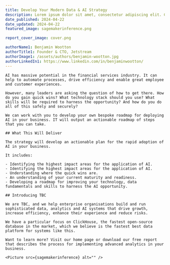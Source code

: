 ```yaml
---
title: Develop Your Modern Data & AI Strategy 
description: Lorem ipsum dolor sit amet, consectetur adipiscing elit. Cras pharetra molestie faucibus. Pellentesque vel imperdiet lectus. Aenean pharetra maximus vulputate. Vivamus non aliquet arcu. Pellentesque mi felis, mollis nec lobortis eget, efficitur vitae lorem. Phasellus consequat, mauris ac venenatis tincidunt, tellus orci sagittis ligula, ac sollicitudin velit mauris ac elit. 
date_published: 2024-04-22
date_updated: 2024-04-22
featured_image: sagemakerinference.png

report_cover_image: cover.png

authorName1: Benjamin Wootton
authorTitle1: Founder & CTO, Jetstream
authorImage1: /assets/authors/benjamin-wootton.jpg
authorLinkedIn1: https://www.linkedin.com/in/benjaminwootton/
---
```




<Report data={frontmatter} pdf={PDF}>

    AI has massive potential in the financial services industry. It can help to automate processes, drive efficiency and enable great employee and customer experiences.

    However, many leaders are asking the question of how to get there. How do you gain quick wins? What technology stack should you use? What skills will be required to harness the opportunity? And how do you do all of this safely and securely?

    We can work with you to develop your own bespoke roadmap for deploying AI in your business. IT will output an actionable roadmap of steps that you can take.

    ## What This Will Deliver

    The strategy will develop an actionable plan for the rapid adoption of AI in your business.

    It includes:

    - Identifying the highest impact areas for the application of AI.
    - Identifying the highest impact areas for the application of AI.
    - Understanding where the quick wins are.
    - An understanding of your current maturity and readiness.
    - Developing a roadmap for improving your technology, data fundamentals and skills to harness the AI opportunity.

    ## Introducing TBC

    We are TBC, and we help enterprise organisations build and run sophisticated data, analytics and AI systems that drive growth, increase efficiency, enhance their experience and reduce risks.

    We have a particular focus on ClickHouse, the fastest open-source database in the market, which we believe is the fastest best data platform for systems like this.

    Want to learn more? Visit our home page or download our free report that describes the process for implementing advanced analytics in your business.

    <Picture src={sagemakerinference} alt="" />

</Report>